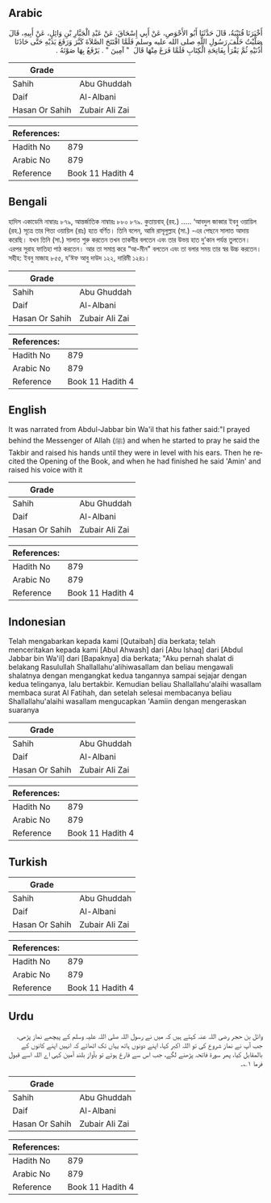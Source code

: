 ## Arabic


<div dir="rtl" lang="ar" style={{fontSize:'larger',backgroundColor:'#f8f9fa',padding:20}}>
أَخْبَرَنَا قُتَيْبَةُ، قَالَ حَدَّثَنَا أَبُو الأَحْوَصِ، عَنْ أَبِي إِسْحَاقَ، عَنْ عَبْدِ الْجَبَّارِ بْنِ وَائِلٍ، عَنْ أَبِيهِ، قَالَ صَلَّيْتُ خَلْفَ رَسُولِ اللَّهِ صلى الله عليه وسلم فَلَمَّا افْتَتَحَ الصَّلاَةَ كَبَّرَ وَرَفَعَ يَدَيْهِ حَتَّى حَاذَتَا أُذُنَيْهِ ثُمَّ يَقْرَأُ بِفَاتِحَةِ الْكِتَابِ فَلَمَّا فَرَغَ مِنْهَا قَالَ ‏ "‏ آمِينَ ‏"‏ ‏.‏ يَرْفَعُ بِهَا صَوْتَهُ ‏.‏
</div>
<div style={{backgroundColor:'#f8f9fa',padding:20, marginBottom: 10}}><table> <thead> <tr> <th>Grade</th> <th></th> </tr> </thead> <tbody> <tr><td>Sahih</td><td>Abu Ghuddah</td></tr><tr><td>Daif</td><td>Al-Albani</td></tr><tr><td>Hasan Or Sahih</td><td>Zubair Ali Zai</td></tr></tbody></table><table> <thead> <tr> <th>References:</th> <th></th> </tr> </thead> <tbody><tr><td>Hadith No</td><td>879</td></tr><tr><td>Arabic No</td><td>879</td></tr><tr><td>Reference</td><td>Book 11 Hadith 4</td></tr></tbody></table></div>

## Bengali


<div dir="ltr" lang="bn" style={{fontSize:'larger',backgroundColor:'#f8f9fa',padding:20}}>
হাদিস একাডেমি নাম্বারঃ ৮৭৯, আন্তর্জাতিক নাম্বারঃ ৮৮০ ৮৭৯. কুতায়বাহ্ (রহ.) ..... ‘আবদুল জাব্বার ইবনু ওয়ায়িল (রহ.) সূত্রে তার পিতা ওয়ায়িল (রাঃ) হতে বর্ণিত। তিনি বলেন, আমি রাসূলুল্লাহ (সা.) -এর পেছনে সালাত আদায় করেছি। যখন তিনি (সা.) সালাত শুরু করতেন তখন তাকবীর বলতেন এবং তার উভয় হাত দু’কান পর্যন্ত তুলতেন। এরপর সুরাহ ফাতিহা পাঠ করতেন। আর তা সমাপ্ত করে “আ-মীন" বলতেন এবং তা বলার সময় তার স্বর উচ্চ করতেন। সহীহ: ইবনু মাজাহ ৮৫৫, য'ঈফ আবু দাউদ ১২২, দারিমী ১২৪১।
</div>
<div style={{backgroundColor:'#f8f9fa',padding:20, marginBottom: 10}}><table> <thead> <tr> <th>Grade</th> <th></th> </tr> </thead> <tbody> <tr><td>Sahih</td><td>Abu Ghuddah</td></tr><tr><td>Daif</td><td>Al-Albani</td></tr><tr><td>Hasan Or Sahih</td><td>Zubair Ali Zai</td></tr></tbody></table><table> <thead> <tr> <th>References:</th> <th></th> </tr> </thead> <tbody><tr><td>Hadith No</td><td>879</td></tr><tr><td>Arabic No</td><td>879</td></tr><tr><td>Reference</td><td>Book 11 Hadith 4</td></tr></tbody></table></div>

## English


<div dir="ltr" lang="en" style={{fontSize:'larger',backgroundColor:'#f8f9fa',padding:20}}>
It was narrated from Abdul-Jabbar bin Wa'il that his father said:"I prayed behind the Messenger of Allah (ﷺ) and when he started to pray he said the Takbir and raised his hands until they were in level with his ears. Then he recited the Opening of the Book, and when he had finished he said 'Amin' and raised his voice with it
</div>
<div style={{backgroundColor:'#f8f9fa',padding:20, marginBottom: 10}}><table> <thead> <tr> <th>Grade</th> <th></th> </tr> </thead> <tbody> <tr><td>Sahih</td><td>Abu Ghuddah</td></tr><tr><td>Daif</td><td>Al-Albani</td></tr><tr><td>Hasan Or Sahih</td><td>Zubair Ali Zai</td></tr></tbody></table><table> <thead> <tr> <th>References:</th> <th></th> </tr> </thead> <tbody><tr><td>Hadith No</td><td>879</td></tr><tr><td>Arabic No</td><td>879</td></tr><tr><td>Reference</td><td>Book 11 Hadith 4</td></tr></tbody></table></div>

## Indonesian


<div dir="ltr" lang="id" style={{fontSize:'larger',backgroundColor:'#f8f9fa',padding:20}}>
Telah mengabarkan kepada kami [Qutaibah] dia berkata; telah menceritakan kepada kami [Abul Ahwash] dari [Abu Ishaq] dari [Abdul Jabbar bin Wa'il] dari [Bapaknya] dia berkata; "Aku pernah shalat di belakang Rasulullah Shallallahu'alihiwasallam dan beliau mengawali shalatnya dengan mengangkat kedua tangannya sampai sejajar dengan kedua telinganya, lalu bertakbir. Kemudian beliau Shallallahu'alaihi wasallam membaca surat Al Fatihah, dan setelah selesai membacanya beliau Shallallahu'alaihi wasallam mengucapkan 'Aamiin dengan mengeraskan suaranya
</div>
<div style={{backgroundColor:'#f8f9fa',padding:20, marginBottom: 10}}><table> <thead> <tr> <th>Grade</th> <th></th> </tr> </thead> <tbody> <tr><td>Sahih</td><td>Abu Ghuddah</td></tr><tr><td>Daif</td><td>Al-Albani</td></tr><tr><td>Hasan Or Sahih</td><td>Zubair Ali Zai</td></tr></tbody></table><table> <thead> <tr> <th>References:</th> <th></th> </tr> </thead> <tbody><tr><td>Hadith No</td><td>879</td></tr><tr><td>Arabic No</td><td>879</td></tr><tr><td>Reference</td><td>Book 11 Hadith 4</td></tr></tbody></table></div>

## Turkish


<div dir="ltr" lang="tr" style={{fontSize:'larger',backgroundColor:'#f8f9fa',padding:20}}>

</div>
<div style={{backgroundColor:'#f8f9fa',padding:20, marginBottom: 10}}><table> <thead> <tr> <th>Grade</th> <th></th> </tr> </thead> <tbody> <tr><td>Sahih</td><td>Abu Ghuddah</td></tr><tr><td>Daif</td><td>Al-Albani</td></tr><tr><td>Hasan Or Sahih</td><td>Zubair Ali Zai</td></tr></tbody></table><table> <thead> <tr> <th>References:</th> <th></th> </tr> </thead> <tbody><tr><td>Hadith No</td><td>879</td></tr><tr><td>Arabic No</td><td>879</td></tr><tr><td>Reference</td><td>Book 11 Hadith 4</td></tr></tbody></table></div>

## Urdu


<div dir="rtl" lang="ur" style={{fontSize:'larger',backgroundColor:'#f8f9fa',padding:20}}>
وائل بن حجر رضی اللہ عنہ کہتے ہیں کہ میں نے رسول اللہ صلی اللہ علیہ وسلم کے پیچھے نماز پڑھی، جب آپ نے نماز شروع کی تو اللہ اکبر کہا، اپنے دونوں ہاتھ یہاں تک اٹھائے کہ انہیں اپنے کانوں کے بالمقابل کیا، پھر سورۃ فاتحہ پڑھنے لگے، جب اس سے فارغ ہوئے تو بآواز بلند آمین کہی اے اللہ اسے قبول فرما ۱؎۔
</div>
<div style={{backgroundColor:'#f8f9fa',padding:20, marginBottom: 10}}><table> <thead> <tr> <th>Grade</th> <th></th> </tr> </thead> <tbody> <tr><td>Sahih</td><td>Abu Ghuddah</td></tr><tr><td>Daif</td><td>Al-Albani</td></tr><tr><td>Hasan Or Sahih</td><td>Zubair Ali Zai</td></tr></tbody></table><table> <thead> <tr> <th>References:</th> <th></th> </tr> </thead> <tbody><tr><td>Hadith No</td><td>879</td></tr><tr><td>Arabic No</td><td>879</td></tr><tr><td>Reference</td><td>Book 11 Hadith 4</td></tr></tbody></table></div>